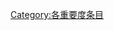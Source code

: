 {{catmore1|[[Wikipedia:琉球专题|Wikipedia:琉球专题]]}}
{{Articles by Importance|topic=琉球|project=琉球|format=toc}}
{{emptycat}}

[[Category:各重要度条目|Category:各重要度条目]]